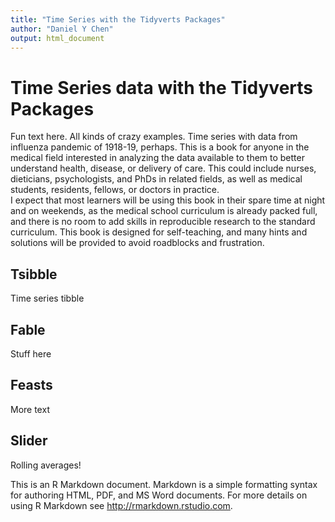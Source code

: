```yaml
---
title: "Time Series with the Tidyverts Packages"
author: "Daniel Y Chen"
output: html_document
---
```




# Time Series data with the Tidyverts Packages
Fun text here. 
All kinds of crazy examples.
Time series with data from influenza pandemic of 1918-19, perhaps.
This is a book for anyone in the medical field interested in analyzing the data available to them to better understand health, disease, or delivery of care. This could include nurses, dieticians, psychologists, and PhDs in related fields, as well as medical students, residents, fellows, or doctors in practice.     
I expect that most learners will be using this book in their spare time at night and on weekends, as the medical school curriculum is already packed full, and there is no room to add skills in reproducible research to the standard curriculum. This book is designed for self-teaching, and many hints and solutions will be provided to avoid roadblocks and frustration. 

## Tsibble
Time series tibble

## Fable
Stuff here

## Feasts
More text

## Slider
Rolling averages!

This is an R Markdown document. Markdown is a simple formatting syntax for authoring HTML, PDF, and MS Word documents. For more details on using R Markdown see <http://rmarkdown.rstudio.com>.
